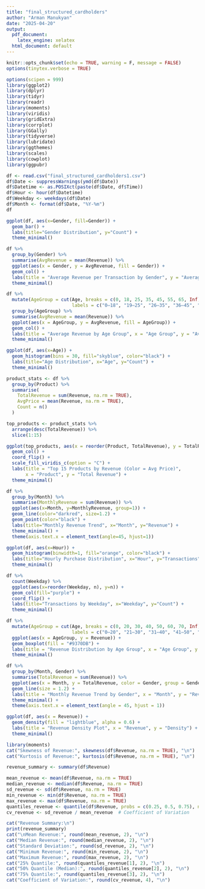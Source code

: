 ---
title: "final_structured_cardholders"
author: "Arman Manukyan"
date: "2025-04-20"
output:
  pdf_document:
    latex_engine: xelatex
  html_document: default
---

```{r setup, include=FALSE}
knitr::opts_chunk$set(echo = TRUE, warning = F, message = FALSE)
options(tinytex.verbose = TRUE)

options(scipen = 999)
library(ggplot2)
library(dplyr)
library(tidyr)
library(readr)
library(moments)
library(viridis)
library(gridExtra)
library(corrplot)
library(GGally)
library(tidyverse)
library(lubridate)
library(ggthemes)
library(scales)
library(cowplot)
library(ggpubr)
```

```{r}
df <- read.csv("final_structured_cardholders1.csv")
df$Date <- suppressWarnings(ymd(df$Date))
df$Datetime <- as.POSIXct(paste(df$Date, df$Time))
df$Hour <- hour(df$Datetime)
df$Weekday <- weekdays(df$Date)
df$Month <- format(df$Date, "%Y-%m")
df
```

```{r Gender Distribution }
ggplot(df, aes(x=Gender, fill=Gender)) +
  geom_bar() +
  labs(title="Gender Distribution", y="Count") +
  theme_minimal()

```
```{r Revenue by Gender }
df %>%
  group_by(Gender) %>%
  summarise(AvgRevenue = mean(Revenue)) %>%
  ggplot(aes(x = Gender, y = AvgRevenue, fill = Gender)) +
  geom_col() +
  labs(title = "Average Revenue per Transaction by Gender", y = "Average Revenue") +
  theme_minimal()

```

```{r Revenue by Age Group }
df %>%
  mutate(AgeGroup = cut(Age, breaks = c(0, 18, 25, 35, 45, 55, 65, Inf),
                        labels = c("0–18", "19–25", "26–35", "36–45", "46–55", "56–65", "65+"))) %>%
  group_by(AgeGroup) %>%
  summarise(AvgRevenue = mean(Revenue)) %>%
  ggplot(aes(x = AgeGroup, y = AvgRevenue, fill = AgeGroup)) +
  geom_col() +
  labs(title = "Average Revenue by Age Group", x = "Age Group", y = "Average Revenue") +
  theme_minimal()

```

```{r Age Distribution }
ggplot(df, aes(x=Age)) +
  geom_histogram(bins = 30, fill="skyblue", color="black") +
  labs(title="Age Distribution", x="Age", y="Count") +
  theme_minimal()

```
```{r}
product_stats <- df %>%
  group_by(Product) %>%
  summarise(
    TotalRevenue = sum(Revenue, na.rm = TRUE),
    AvgPrice = mean(Revenue, na.rm = TRUE),
    Count = n()
  )

```

```{r Sales & Revenue Insights }
top_products <- product_stats %>%
  arrange(desc(TotalRevenue)) %>%
  slice(1:15)

ggplot(top_products, aes(x = reorder(Product, TotalRevenue), y = TotalRevenue, fill = AvgPrice)) +
  geom_col() +
  coord_flip() +
  scale_fill_viridis_c(option = "C") +
  labs(title = "Top 15 Products by Revenue (Color = Avg Price)",
       x = "Product", y = "Total Revenue") +
  theme_minimal()

```
```{r Revenue Over Time}
df %>%
  group_by(Month) %>%
  summarise(MonthlyRevenue = sum(Revenue)) %>%
  ggplot(aes(x=Month, y=MonthlyRevenue, group=1)) +
  geom_line(color="darkred", size=1.2) +
  geom_point(color="black") +
  labs(title="Monthly Revenue Trend", x="Month", y="Revenue") +
  theme_minimal() +
  theme(axis.text.x = element_text(angle=45, hjust=1))

```
```{r Time-Based Patterns: Hourly Purchase Distribution }
ggplot(df, aes(x=Hour)) +
  geom_histogram(binwidth=1, fill="orange", color="black") +
  labs(title="Hourly Purchase Distribution", x="Hour", y="Transactions") +
  theme_minimal()

```

```{r Purchases by Weekday}
df %>%
  count(Weekday) %>%
  ggplot(aes(x=reorder(Weekday, n), y=n)) +
  geom_col(fill="purple") +
  coord_flip() +
  labs(title="Transactions by Weekday", x="Weekday", y="Count") +
  theme_minimal()

```


```{r Age vs Revenue}
df %>%
  mutate(AgeGroup = cut(Age, breaks = c(0, 20, 30, 40, 50, 60, 70, Inf),
                        labels = c("0–20", "21–30", "31–40", "41–50", "51–60", "61–70", "70+"))) %>%
  ggplot(aes(x = AgeGroup, y = Revenue)) +
  geom_boxplot(fill = "#9370DB") +
  labs(title = "Revenue Distribution by Age Group", x = "Age Group", y = "Revenue") +
  theme_minimal()

```

```{r Revenue Over Time by Gender (Trend Analysis)}
df %>%
  group_by(Month, Gender) %>%
  summarise(TotalRevenue = sum(Revenue)) %>%
  ggplot(aes(x = Month, y = TotalRevenue, color = Gender, group = Gender)) +
  geom_line(size = 1.2) +
  labs(title = "Monthly Revenue Trend by Gender", x = "Month", y = "Revenue") +
  theme_minimal() +
  theme(axis.text.x = element_text(angle = 45, hjust = 1))

```
```{r Revenue Density Plot }
ggplot(df, aes(x = Revenue)) +
  geom_density(fill = "lightblue", alpha = 0.6) +
  labs(title = "Revenue Density Plot", x = "Revenue", y = "Density") +
  theme_minimal()
```

```{r Skewness and Kurtosis Summary  }
library(moments)
cat("Skewness of Revenue:", skewness(df$Revenue, na.rm = TRUE), "\n")
cat("Kurtosis of Revenue:", kurtosis(df$Revenue, na.rm = TRUE), "\n")

```
```{r}
revenue_summary <- summary(df$Revenue)

mean_revenue <- mean(df$Revenue, na.rm = TRUE)
median_revenue <- median(df$Revenue, na.rm = TRUE)
sd_revenue <- sd(df$Revenue, na.rm = TRUE)
min_revenue <- min(df$Revenue, na.rm = TRUE)
max_revenue <- max(df$Revenue, na.rm = TRUE)
quantiles_revenue <- quantile(df$Revenue, probs = c(0.25, 0.5, 0.75), na.rm = TRUE)
cv_revenue <- sd_revenue / mean_revenue  # Coefficient of Variation

cat("Revenue Summary:\n")
print(revenue_summary)
cat("\nMean Revenue:", round(mean_revenue, 2), "\n")
cat("Median Revenue:", round(median_revenue, 2), "\n")
cat("Standard Deviation:", round(sd_revenue, 2), "\n")
cat("Minimum Revenue:", round(min_revenue, 2), "\n")
cat("Maximum Revenue:", round(max_revenue, 2), "\n")
cat("25% Quantile:", round(quantiles_revenue[1], 2), "\n")
cat("50% Quantile (Median):", round(quantiles_revenue[2], 2), "\n")
cat("75% Quantile:", round(quantiles_revenue[3], 2), "\n")
cat("Coefficient of Variation:", round(cv_revenue, 4), "\n")

```

